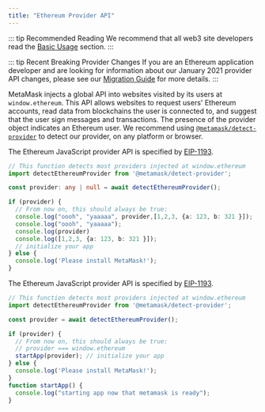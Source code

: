 ```yaml
---
title: "Ethereum Provider API"
---
```


::: tip Recommended Reading
We recommend that all web3 site developers read the [Basic Usage](#basic-usage) section.
:::

::: tip Recent Breaking Provider Changes
If you are an Ethereum application developer and are looking for information about our January 2021 provider API changes,
please see our [Migration Guide](./provider-migration.html) for more details.
:::

MetaMask injects a global API into websites visited by its users at `window.ethereum`.
This API allows websites to request users' Ethereum accounts, read data from blockchains the user is connected to, and suggest that the user sign messages and transactions.
The presence of the provider object indicates an Ethereum user.
We recommend using [`@metamask/detect-provider`](https://npmjs.com/package/@metamask/detect-provider) to detect our provider, on any platform or browser.

The Ethereum JavaScript provider API is specified by [EIP-1193](https://eips.ethereum.org/EIPS/eip-1193).

```typescript
// This function detects most providers injected at window.ethereum
import detectEthereumProvider from '@metamask/detect-provider';

const provider: any | null = await detectEthereumProvider();

if (provider) {
  // From now on, this should always be true:
  console.log("oooh", "yaaaaa", provider,[1,2,3, {a: 123, b: 321 }]);
  console.log("oooh", "yaaaaa");
  console.log(provider)
  console.log([1,2,3, {a: 123, b: 321 }]);
  // initialize your app
} else {
  console.log('Please install MetaMask!');
}
```

The Ethereum JavaScript provider API is specified by [EIP-1193](https://eips.ethereum.org/EIPS/eip-1193).

```javascript
// This function detects most providers injected at window.ethereum
import detectEthereumProvider from '@metamask/detect-provider';

const provider = await detectEthereumProvider();

if (provider) {
  // From now on, this should always be true:
  // provider === window.ethereum
  startApp(provider); // initialize your app
} else {
  console.log('Please install MetaMask!');
}
function startApp() {
  console.log("starting app now that metamask is ready");
}
```
